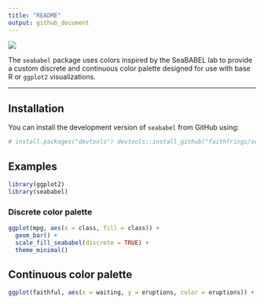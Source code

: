 ```yaml
---
title: "README"
output: github_document
---
```


![](SeaBABEL_logo.png)

The `seababel` package uses colors inspired by the SeaBABEL lab to provide a custom discrete and continuous color palette designed for use with base R or `ggplot2` visualizations.

------------------------------------------------------------------------

## Installation

You can install the development version of `seababel` from GitHub using:

```r
# install.packages("devtools") devtools::install_github("faithfrings/seababel")
```

## Examples

```r
library(ggplot2) 
library(seababel)
```

### Discrete color palette

```r

ggplot(mpg, aes(x = class, fill = class)) + 
  geom_bar() + 
  scale_fill_seababel(discrete = TRUE) + 
  theme_minimal() 
```

## Continuous color palette

```r
ggplot(faithful, aes(x = waiting, y = eruptions, color = eruptions)) + geom_point(size = 3) + scale_color_seababel(discrete = FALSE) + theme_minimal()
```
